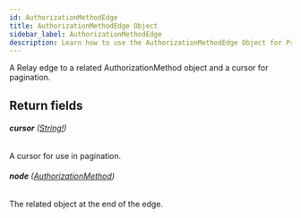 ```yaml
---
id: AuthorizationMethodEdge
title: AuthorizationMethodEdge Object
sidebar_label: AuthorizationMethodEdge
description: Learn how to use the AuthorizationMethodEdge Object for Prismatic's API.
---
```


A Relay edge to a related AuthorizationMethod object and a cursor for pagination.

## Return fields

###### <b>cursor</b> ([String!](api/schema/scalar/String.mdx))

A cursor for use in pagination.

###### <b>node</b> ([AuthorizationMethod](api/schema/object/AuthorizationMethod.mdx))

The related object at the end of the edge.
